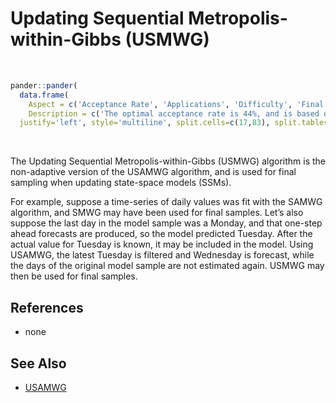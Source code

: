 # Updating Sequential Metropolis-within-Gibbs (<a name='usmwg'>USMWG</a>)

<br>
```r
pander::pander(
  data.frame(
    Aspect = c('Acceptance Rate', 'Applications', 'Difficulty', 'Final Algorithm?', 'Proposal'),
    Description = c('The optimal acceptance rate is 44%, and is based on the univariate normality of each marginal posterior distribution. The observed acceptance rate may be suitable in the interval [15%,50%].', 'This algorithm is applicable with state-space models (SSMs), including dynamic linear models (DLMs).','This algorithm is relatively easy for a beginner when the proposal variance has been tuned with the USAMWG algorithm. Otherwise, it may be tedious for the user to tune the proposal variance.','Yes.', 'Componentwise.')),
  justify='left', style='multiline', split.cells=c(17,83), split.tables=Inf)
```

<br>

The Updating Sequential Metropolis-within-Gibbs (USMWG) algorithm is the non-adaptive version of the USAMWG algorithm, and is used for final sampling when updating state-space models (SSMs).

For example, suppose a time-series of daily values was fit with the SAMWG algorithm, and SMWG may have been used for final samples. Let's also suppose the last day in the model sample was a Monday, and that one-step ahead forecasts are produced, so the model predicted Tuesday. After the actual value for Tuesday is known, it may be included in the model. Using USAMWG, the latest Tuesday is filtered and Wednesday is forecast, while the days of the original model sample are not estimated again. USMWG may then be used for final samples.


## References

- none

## See Also

- [USAMWG](#usamwg)

